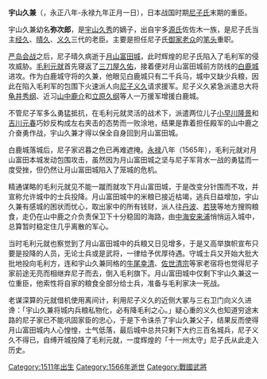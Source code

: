 {{unreferenced|time=2011-12-17T05:23:28+00:00}}
{{japanese|japanese=宇山 久兼|kana=うやま ひさかね|romaji=Uyama Hisakane}}

'''宇山久兼'''（{{bd|1511年||1566年|1月22日}}，永正八年-永禄九年正月一日），日本战国时期[[尼子氏|尼子氏]]末期的重臣。

宇山久兼幼名'''弥次郎'''，是[[宇山久秀|宇山久秀]]的嫡子，出自宇多[[源氏|源氏]]佐佐木一族，是尼子氏当主[[尼子经久|经久]]、[[尼子晴久|晴久]]、[[尼子义久|义久]]三代的老臣。主要是担任尼子氏[[御家老众|御家老众]]的[[笔头|笔头]]重职。

[[严岛会战|严岛会战]]之后，尼子晴久病逝于[[月山富田城|月山富田城]]，此时辉煌的尼子氏陷入了毛利军的侵攻威胁。[[毛利元就|毛利元就]]首先寝返了[[三刀屋久佑|三刀屋久佑]]，接着便对月山富田城前方防线的[[白鹿城|白鹿城]]进攻。作为白鹿城守将的久兼，他眼见白鹿城只有二千兵马，城中又缺少兵粮，因此在陷入毛利军的包围下火速派人向[[尼子义久|尼子义久]]请求援军。尼子义久紧急派遣总大将[[龟井秀纲|龟井秀纲]]、近习[[山中鹿介|山中鹿介]]和[[立原久纲|立原久纲]]等人一万援军增援白鹿城。

不管尼子军多么勇猛抵抗，在毛利元就灵活的战术下，派遣两位儿子[[小早川隆景|小早川隆景]]和[[吉川元春|吉川元春]]巧妙反构成左右夹击的态势而一败涂地，结果是靠着担任殿军的山中鹿之介奋勇作战，宇山久兼才得以保全自身回到月山富田城。

白鹿城落城后，尼子家迟暮之色已再难遮掩。[[永禄|永禄]]八年（1565年），毛利元就对月山富田本城发动包围攻击，虽然因为月山富田城之坚与尼子军背水一战的勇猛而一度受挫，但仍然让月山富田城陷入了笼城的危机。

精通谋略的毛利元就见不能一蹴而就攻下月山富田城，于是改变分针围而不攻，并宣称允许城中的士兵投降。月山富田城中的米粮已接近枯竭，逃兵日益增加，宇山久兼有感城的困状而忧心，取出家中的所有钱财，派人往[[丹波国|丹波]]、[[若狭国|若狭]]等地方搜购粮食，走仍在山中鹿之介负责保卫下十分稳固的海路，由[[中海|中海]][[安来浦|安来浦]]悄悄运入城中，总算暂时稳定住几乎离散的军心。

当时毛利元就也察觉到了月山富田城中的兵粮又日见增多，于是又高举旗帜宣布只要是投降的人员，无论士兵或是武将，一律给予优厚待遇。守城士兵又开始大批大批地投向毛利方，连和宇山久兼同格的[[牛尾幸清|牛尾幸清]]、[[佐世清宗|佐世清宗]]等家老宿将也觉得尼子家前途无亮而相继弃尼子而去，倒入毛利旗下。月山富田城中仅剩下宇山久兼这一位重臣，他索性将自家的粮食全部分给士兵，准备与毛利家决一死战。

老谋深算的元就借机使用离间计，利用尼子义久的近侧大冢与三右卫门向义久进谗：「宇山久兼将城内兵粮私物化，必有降毛利之心。」疑心重的义久也知道穷途末路的尼子家已不能巩固家臣的忠心，于是下令诛杀了宇山久兼父子，结果反而使得月山富田城内人心惶惶，士气低落，最后城中总共只剩下大约三百名城兵，尼子义久不得已，自缚开城投降了毛利元就，一度辉煌的「十一州太守」尼子氏从此走入历史。

[[Category:1511年出生|Category:1511年出生]]
[[Category:1566年逝世|Category:1566年逝世]]
[[Category:戰國武將|Category:戰國武將]]